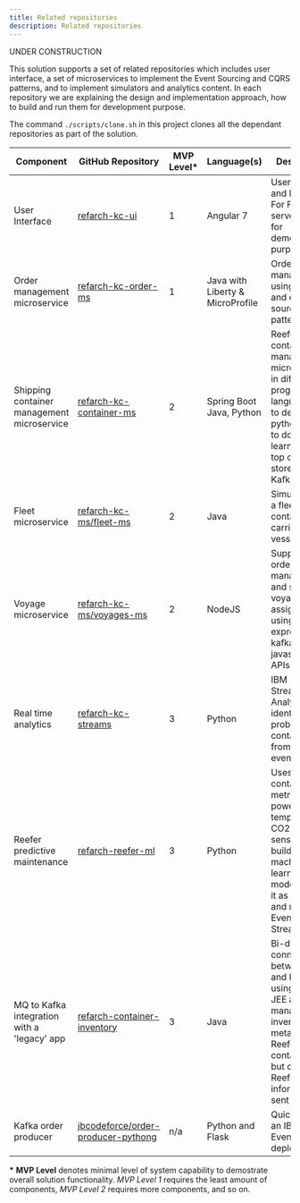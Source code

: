 ```yaml
---
title: Related repositories
description: Related repositories
---
```


<InlineNotification kind="warning">
UNDER CONSTRUCTION
</InlineNotification>


This solution supports a set of related repositories which includes user interface, a set of microservices to implement the Event Sourcing and CQRS patterns, and to implement simulators and analytics content.
In each repository we are explaining the design and implementation approach, how to build and run them for development purpose.

The command `./scripts/clone.sh` in this project clones all the dependant repositories as part of the solution.

| Component                 | GitHub Repository | MVP Level* | Language(s) | Description |
| ------------------------- | ------------------ | ------ |------------------ | ------------------ |
| User Interface                | [refarch-kc-ui](https://ibm-cloud-architecture.github.io/refarch-kc-ui/) | 1 | Angular 7 | User Interface and Backend For Frontend server used for demonstration purpose |
| Order management microservice | [refarch-kc-order-ms](https://ibm-cloud-architecture.github.io/refarch-kc-order-ms) | 1 | Java with Liberty & MicroProfile | Order management using CQRS and event sourcing pattern |
| Shipping container management microservice | [refarch-kc-container-ms](https://ibm-cloud-architecture.github.io/refarch-kc-container-ms/) | 2 | Spring Boot Java, Python | Reefer container management microservice in different programming language, and to define python tools to do machine learning on top of event store from Kafka. |
| Fleet microservice | [refarch-kc-ms/fleet-ms](https://ibm-cloud-architecture.github.io/refarch-kc-ms/fleetms) | 2 | Java | Simulation of a fleet of container carrier vessels |
| Voyage microservice       | [refarch-kc-ms/voyages-ms](https://ibm-cloud-architecture.github.io/refarch-kc-ms/voyagems) | 2 | NodeJS | Supports the order management and ship voyage assignment, using Nodejs / express and kafka javascript APIs. |
| Real time analytics | [refarch-kc-streams](https://github.com/ibm-cloud-architecture/refarch-kc-streams) | 3 | Python | IBM Streaming Analytics to identify problem on containers from real time events. |
| Reefer predictive maintenance | [refarch-reefer-ml](https://ibm-cloud-architecture.github.io/refarch-reefer-ml/) | 3 | Python | Uses Reefer container metrics like power, temperature, CO2, or other sensors to build a machine learning model, deploy it as a service and run it on Event Streams. |
| MQ to Kafka integration with a 'legacy' app | [refarch-container-inventory](https://ibm-cloud-architecture.github.io/refarch-container-inventory/) | 3 | Java | Bi-directional connections between MQ and Kafka, using a legacy JEE app to manage the inventory for metal and Reefer containers, but only Reefer information is sent to Kafka. |
| Kafka order producer | [jbcodeforce/order-producer-pythong](https://github.com/jbcodeforce/order-producer-python) | n/a | Python and Flask | Quickly test an IBM Cloud Event Streams deployment. |

**\*** **MVP Level** denotes minimal level of system capability to demostrate overall solution functionality.  *MVP Level 1* requires the least amount of components, *MVP Level 2* requires more components, and so on.

